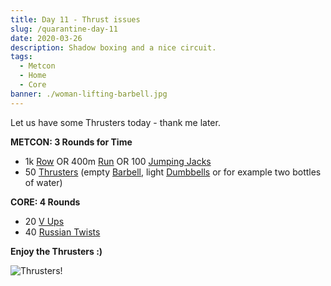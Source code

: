 ```yaml
---
title: Day 11 - Thrust issues
slug: /quarantine-day-11
date: 2020-03-26
description: Shadow boxing and a nice circuit.
tags:
  - Metcon
  - Home
  - Core
banner: ./woman-lifting-barbell.jpg
---
```


Let us have some Thrusters today - thank me later.

**METCON: 3 Rounds for Time**<br/>
* 1k [Row](https://www.youtube.com/watch?v=4zWu1yuJ0_g&feature=emb_title) OR 400m [Run](https://images.app.goo.gl/zGgQFQUMa6pvwRsA6) OR 100 [Jumping Jacks](https://www.youtube.com/watch?v=SfaNwjsK0Lo)
* 50 [Thrusters](https://www.youtube.com/watch?v=L219ltL15zk) (empty [Barbell](https://www.youtube.com/watch?v=r4ckc2c5V-s), light [Dumbbells](https://www.youtube.com/watch?v=M5gEwLTtWbg) or for example two bottles of water)


**CORE: 4 Rounds**<br/>
* 20 [V Ups](https://www.youtube.com/watch?v=Mk4zCq9b6hU)
* 40 [Russian Twists](https://www.youtube.com/watch?v=mzul2RtPeOo)

**Enjoy the Thrusters :)**

![Thrusters!](./woman-lifting-barbell.jpg)
